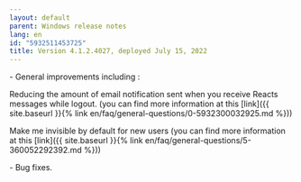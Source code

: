```yaml
---
layout: default
parent: Windows release notes
lang: en
id: "5932511453725"
title: Version 4.1.2.4027, deployed July 15, 2022
---
```

\- General improvements including :

Reducing the amount of email notification sent when you receive Reacts messages while logout. (you can find more information at this [link]({{ site.baseurl }}{% link en/faq/general-questions/0-5932300032925.md %}))

Make me invisible by default for new users (you can find more information at this [link]({{ site.baseurl }}{% link en/faq/general-questions/5-360052292392.md %}))

\- Bug fixes.


